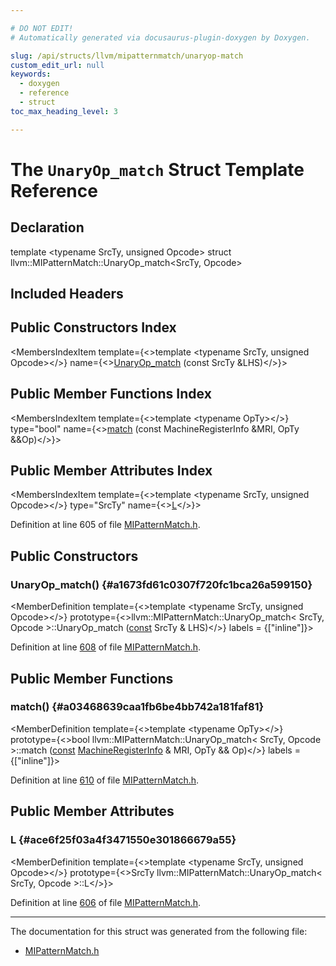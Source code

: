 ```yaml
---

# DO NOT EDIT!
# Automatically generated via docusaurus-plugin-doxygen by Doxygen.

slug: /api/structs/llvm/mipatternmatch/unaryop-match
custom_edit_url: null
keywords:
  - doxygen
  - reference
  - struct
toc_max_heading_level: 3

---
```





# The `UnaryOp_match` Struct Template Reference

<DoxygenPage pluginConfig={pluginConfig}>



## Declaration

<CodeBlock>template &lt;typename SrcTy, unsigned Opcode&gt;
struct llvm::MIPatternMatch::UnaryOp_match&lt;SrcTy, Opcode&gt;</CodeBlock>

## Included Headers

<IncludesList>
<IncludesListItem
  filePath="llvm/CodeGen/GlobalISel/MIPatternMatch.h"
  permalink="/docs/api/files/include/include/llvm/include/llvm/codegen/include/llvm/codegen/globalisel/mipatternmatch-h"
  isLocal="true" />
</IncludesList>

## Public Constructors Index

<MembersIndex>

<MembersIndexItem
  template={<>template &lt;typename SrcTy, unsigned Opcode&gt;</>}
  name={<><a href="#a1673fd61c0307f720fc1bca26a599150">UnaryOp&#95;match</a> (const SrcTy &amp;LHS)</>}>
</MembersIndexItem>

</MembersIndex>

## Public Member Functions Index

<MembersIndex>

<MembersIndexItem
  template={<>template &lt;typename OpTy&gt;</>}
  type="bool"
  name={<><a href="#a03468639caa1fb6be4bb742a181faf81">match</a> (const MachineRegisterInfo &amp;MRI, OpTy &amp;&amp;Op)</>}>
</MembersIndexItem>

</MembersIndex>

## Public Member Attributes Index

<MembersIndex>

<MembersIndexItem
  template={<>template &lt;typename SrcTy, unsigned Opcode&gt;</>}
  type="SrcTy"
  name={<><a href="#ace6f25f03a4f3471550e301866679a55">L</a></>}>
</MembersIndexItem>

</MembersIndex>


Definition at line 605 of file <a href="/docs/api/files/include/include/llvm/include/llvm/codegen/include/llvm/codegen/globalisel/mipatternmatch-h">MIPatternMatch.h</a>.

<SectionDefinition>

## Public Constructors

### UnaryOp&#95;match() {#a1673fd61c0307f720fc1bca26a599150}

<MemberDefinition
  template={<>template &lt;typename SrcTy, unsigned Opcode&gt;</>}
  prototype={<>llvm::MIPatternMatch::UnaryOp&#95;match&lt; SrcTy, Opcode &gt;::UnaryOp&#95;match (<a href="/docs/api/files/lib/lib/target/lib/target/aarch64/aarch64promoteconstant-cpp/#a90f8350fecae261c25be85d38b451bff">const</a> SrcTy &amp; LHS)</>}
  labels = {["inline"]}>

Definition at line <a href="/docs/api/files/include/include/llvm/include/llvm/codegen/include/llvm/codegen/globalisel/mipatternmatch-h/#l00608">608</a> of file <a href="/docs/api/files/include/include/llvm/include/llvm/codegen/include/llvm/codegen/globalisel/mipatternmatch-h">MIPatternMatch.h</a>.
</MemberDefinition>

</SectionDefinition>

<SectionDefinition>

## Public Member Functions

### match() {#a03468639caa1fb6be4bb742a181faf81}

<MemberDefinition
  template={<>template &lt;typename OpTy&gt;</>}
  prototype={<>bool llvm::MIPatternMatch::UnaryOp&#95;match&lt; SrcTy, Opcode &gt;::match (<a href="/docs/api/files/lib/lib/target/lib/target/aarch64/aarch64promoteconstant-cpp/#a90f8350fecae261c25be85d38b451bff">const</a> <a href="/docs/api/classes/llvm/machineregisterinfo">MachineRegisterInfo</a> &amp; MRI, OpTy &amp;&amp; Op)</>}
  labels = {["inline"]}>

Definition at line <a href="/docs/api/files/include/include/llvm/include/llvm/codegen/include/llvm/codegen/globalisel/mipatternmatch-h/#l00610">610</a> of file <a href="/docs/api/files/include/include/llvm/include/llvm/codegen/include/llvm/codegen/globalisel/mipatternmatch-h">MIPatternMatch.h</a>.
</MemberDefinition>

</SectionDefinition>

<SectionDefinition>

## Public Member Attributes

### L {#ace6f25f03a4f3471550e301866679a55}

<MemberDefinition
  template={<>template &lt;typename SrcTy, unsigned Opcode&gt;</>}
  prototype={<>SrcTy llvm::MIPatternMatch::UnaryOp&#95;match&lt; SrcTy, Opcode &gt;::L</>}>

Definition at line <a href="/docs/api/files/include/include/llvm/include/llvm/codegen/include/llvm/codegen/globalisel/mipatternmatch-h/#l00606">606</a> of file <a href="/docs/api/files/include/include/llvm/include/llvm/codegen/include/llvm/codegen/globalisel/mipatternmatch-h">MIPatternMatch.h</a>.
</MemberDefinition>

</SectionDefinition>

<hr/>

The documentation for this struct was generated from the following file:

<ul>
<li><a href="/docs/api/files/include/include/llvm/include/llvm/codegen/include/llvm/codegen/globalisel/mipatternmatch-h">MIPatternMatch.h</a></li>
</ul>

</DoxygenPage>

